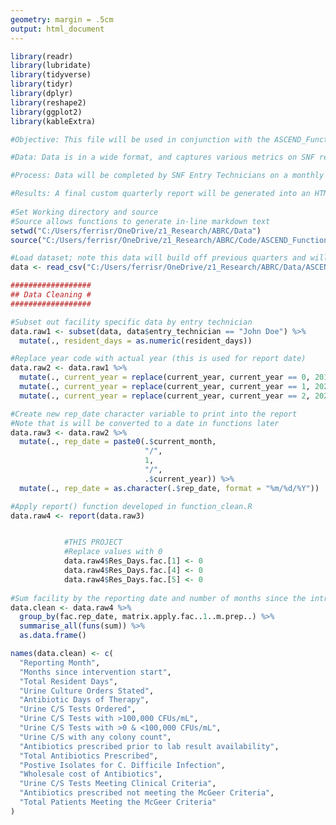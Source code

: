 ---
geometry: margin = .5cm
output: html_document
---
```{r setup, echo=FALSE,comment=FALSE,message=FALSE, warning=F}
library(readr)
library(lubridate)
library(tidyverse)
library(tidyr)
library(dplyr)
library(reshape2)
library(ggplot2)
library(kableExtra)

#Objective: This file will be used in conjunction with the ASCEND_Function_Part1 script to generate quarterly reports for each enrolled Skilled Nursing Facility (SNF). These reports are to be shared with enrolled SNF to convey various data, and provide information on total number of patients meeting clinical criteria for antibiotics prescription. 

#Data: Data is in a wide format, and captures various metrics on SNF residents (patients) who had a urine culture. These results detail patient urine culture results (organism, colony count, etc.), as well as a potential antibiotic prescription (type, date prescribed, duration). Please refer to the REDCap data dictionary for more details. 

#Process: Data will be completed by SNF Entry Technicians on a monthly basis. All data will be imported in a single file, and subset out three months of entries for the reporting quarter (Q1, Q2, Q3, Q4) by Entry Technician name or SNF name. Data will be cleaned and compared to other SNF averages.

#Results: A final custom quarterly report will be generated into an HTML report, and subsequently converted and saved in PDF format for distribution. This script will be run for each SNF; a total of 16 SNFs are anticipated to participate in this study, so data cleaning using this script will occur 16 times. Some variations in data entry may occur and will need to be accounted for. Some code has been written to anticipate these cleaning processes. 
  
#Set Working directory and source
#Source allows functions to generate in-line markdown text 
setwd("C:/Users/ferrisr/OneDrive/z1_Research/ABRC/Data")
source("C:/Users/ferrisr/OneDrive/z1_Research/ABRC/Code/ASCEND_Function_Part1.R")

#Load dataset; note this data will build off previous quarters and will include data entries for all SNFs enrolled in this study.
data <- read_csv("C:/Users/ferrisr/OneDrive/z1_Research/ABRC/Data/ASCEND_Dummy_Data.csv")

##################
## Data Cleaning #
##################

#Subset out facility specific data by entry technician
data.raw1 <- subset(data, data$entry_technician == "John Doe") %>%
  mutate(., resident_days = as.numeric(resident_days))

#Replace year code with actual year (this is used for report date)
data.raw2 <- data.raw1 %>%
  mutate(., current_year = replace(current_year, current_year == 0, 2019)) %>%
  mutate(., current_year = replace(current_year, current_year == 1, 2020)) %>%
  mutate(., current_year = replace(current_year, current_year == 2, 2021))

#Create new rep_date character variable to print into the report
#Note that is will be converted to a date in functions later
data.raw3 <- data.raw2 %>%
  mutate(., rep_date = paste0(.$current_month,
                              "/",
                              1,
                              "/",
                              .$current_year)) %>%
  mutate(., rep_date = as.character(.$rep_date, format = "%m/%d/%Y")) 

#Apply report() function developed in function_clean.R
data.raw4 <- report(data.raw3)


            #THIS PROJECT
            #Replace values with 0
            data.raw4$Res_Days.fac.[1] <- 0
            data.raw4$Res_Days.fac.[4] <- 0
            data.raw4$Res_Days.fac.[5] <- 0
            
#Sum facility by the reporting date and number of months since the introduction of the intervention with group_by(). Sum the other rows of data with summarise_all().
data.clean <- data.raw4 %>% 
  group_by(fac.rep_date, matrix.apply.fac..1..m.prep..) %>% 
  summarise_all(funs(sum)) %>% 
  as.data.frame()

names(data.clean) <- c(
  "Reporting Month",
  "Months since intervention start",
  "Total Resident Days",
  "Urine Culture Orders Stated",
  "Antibiotic Days of Therapy",
  "Urine C/S Tests Ordered",
  "Urine C/S Tests with >100,000 CFUs/mL",
  "Urine C/S Tests with >0 & <100,000 CFUs/mL",
  "Urine C/S with any colony count",
  "Antibiotics prescribed prior to lab result availability",
  "Total Antibiotics Prescribed",
  "Postive Isolates for C. Difficile Infection",
  "Wholesale cost of Antibiotics",
  "Urine C/S Tests Meeting Clinical Criteria",
  "Antibiotics prescribed not meeting the McGeer Criteria",
  "Total Patients Meeting the McGeer Criteria"
)
```